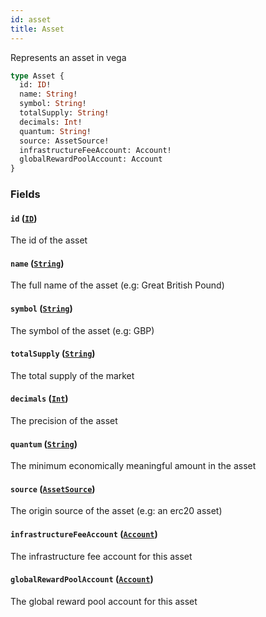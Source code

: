 ```yaml
---
id: asset
title: Asset
---
```



Represents an asset in vega

```graphql
type Asset {
  id: ID!
  name: String!
  symbol: String!
  totalSupply: String!
  decimals: Int!
  quantum: String!
  source: AssetSource!
  infrastructureFeeAccount: Account!
  globalRewardPoolAccount: Account
}
```


### Fields

#### `id` ([`ID`](/docs/testnet/graphql/scalars/id))

The id of the asset


#### `name` ([`String`](/docs/testnet/graphql/scalars/string))

The full name of the asset (e.g: Great British Pound)


#### `symbol` ([`String`](/docs/testnet/graphql/scalars/string))

The symbol of the asset (e.g: GBP)


#### `totalSupply` ([`String`](/docs/testnet/graphql/scalars/string))

The total supply of the market


#### `decimals` ([`Int`](/docs/testnet/graphql/scalars/int))

The precision of the asset


#### `quantum` ([`String`](/docs/testnet/graphql/scalars/string))

The minimum economically meaningful amount in the asset


#### `source` ([`AssetSource`](/docs/testnet/graphql/unions/asset-source))

The origin source of the asset (e.g: an erc20 asset)


#### `infrastructureFeeAccount` ([`Account`](/docs/testnet/graphql/objects/account))

The infrastructure fee account for this asset


#### `globalRewardPoolAccount` ([`Account`](/docs/testnet/graphql/objects/account))

The global reward pool account for this asset




